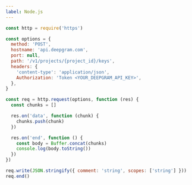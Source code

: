 ---
label: Node.js
---

```js
const http = require('https')

const options = {
  method: 'POST',
  hostname: 'api.deepgram.com',
  port: null,
  path: '/v1/projects/{project_id}/keys',
  headers: {
    'content-type': 'application/json',
    Authorization: 'Token <YOUR_DEEPGRAM_API_KEY>',
  },
}

const req = http.request(options, function (res) {
  const chunks = []

  res.on('data', function (chunk) {
    chunks.push(chunk)
  })

  res.on('end', function () {
    const body = Buffer.concat(chunks)
    console.log(body.toString())
  })
})

req.write(JSON.stringify({ comment: 'string', scopes: ['string'] }))
req.end()
```
